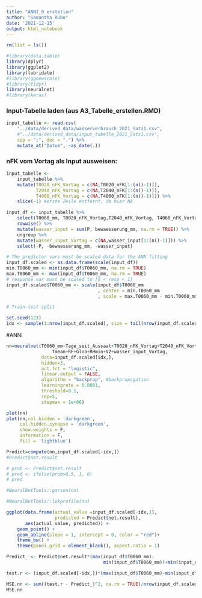 ```yaml
---
title: "ANNI_0 erstellen"
author: "Samantha Rubo"
date: '2021-12-15'
output: html_notebook
---
```

```r
rm(list = ls())
```


```r
#library(data.table)
library(dplyr)
library(ggplot2)
library(lubridate)
#library(ggnewscale)
#library(tidyr)
library(neuralnet)
#library(keras)
```

### Input-Tabelle laden (aus A3_Tabelle_erstellen.RMD)
```r
input_tabelle <- read.csv(
    "../data/derived_data/wasserverbrauch_2021_Satz1.csv",
    #"../data/derived_data/input_tabelle_2021_Satz1.csv", 
    sep = ";", dec = ".") %>%
    mutate_at("Datum", ~as_date(.))
```

### nFK vom Vortag als Input ausweisen:
```r
input_tabelle <- 
    input_tabelle %>%
    mutate(T0020_nFK_Vortag = c(NA,T0020_nFK[1:(n()-1)]),
           T2040_nFK_Vortag = c(NA,T2040_nFK[1:(n()-1)]),
           T4060_nFK_Vortag = c(NA,T4060_nFK[1:(n()-1)])) %>%
    slice(-1) #erste Zeile entfernt, da hier NA
```

```r
input_df <- input_tabelle %>%
    select(T0060_mm, T0020_nFK_Vortag,T2040_nFK_Vortag, T4060_nFK_Vortag,Tage_seit_Aussaat,Tmax,Tmin,Tmean,RF,Glob,RHmin,V2,P,bewaesserung_mm) %>%
    rowwise() %>%
    mutate(wasser_input = sum(P, bewaesserung_mm, na.rm = TRUE)) %>%
    ungroup %>%
    mutate(wasser_input_Vortag = c(NA,wasser_input[1:(n()-1)])) %>%
    select(-P, -bewaesserung_mm, -wasser_input) 

```


```r
# The predictor vars must be scaled data for the ANN fitting
input_df.scaled <- as.data.frame(scale(input_df))
min.T0060_mm <- min(input_df$T0060_mm, na.rm = TRUE)
max.T0060_mm <- max(input_df$T0060_mm, na.rm = TRUE)
# response var must be scaled to [0 < resp < 1]
input_df.scaled$T0060_mm <- scale(input_df$T0060_mm
                                  , center = min.T0060_mm
                                  , scale = max.T0060_mm - min.T0060_mm)

# Train-test split
```


```r
set.seed(123)
idx <- sample(1:nrow(input_df.scaled), size = tail(nrow(input_df.scaled)*0.7) )
```

#ANNI
```r
nn=neuralnet(T0060_mm~Tage_seit_Aussaat+T0020_nFK_Vortag+T2040_nFK_Vortag+ T4060_nFK_Vortag+
                 Tmean+RF+Glob+RHmin+V2+wasser_input_Vortag,
             data=input_df.scaled[idx,],
             hidden=3,
             act.fct = "logistic",
             linear.output = FALSE,
             algorithm = "backprop", #backpropagation
             learningrate = 0.0001, 
             threshold=0.1,
             rep=5,
             stepmax = 1e+06)
```

```r
plot(nn)
plot(nn,col.hidden = 'darkgreen', 
     col.hidden.synapse = 'darkgreen',
     show.weights = F,
     information = F,
     fill = 'lightblue')
```

```r
Predict=compute(nn,input_df.scaled[-idx,])
#Predict$net.result
```

```r
# prob <- Predict$net.result
# pred <- ifelse(prob>0.5, 1, 0)
# pred
```

```r
#NeuralNetTools::garson(nn)
```

```r
#NeuralNetTools::lekprofile(nn)
```


```r
ggplot(data.frame(actual_value =input_df.scaled[-idx,1],
                  predicted = Predict$net.result),
       aes(actual_value, predicted)) + 
    geom_point() + 
    geom_abline(slope = 1, intercept = 0, color = "red")+
    theme_bw() + 
    theme(panel.grid = element_blank(), aspect.ratio = 1)
```


```r

Predict_ <- Predict$net.result*(max(input_df$T0060_mm)-
                                    min(input_df$T0060_mm))+min(input_df$T0060_mm)

test.r <- (input_df.scaled[-idx,])*(max(input_df$T0060_mm)-min(input_df$T0060_mm))+min(input_df$T0060_mm)

MSE.nn <- sum((test.r - Predict_)^2, na.rm = TRUE)/nrow(input_df.scaled[-idx,])
MSE.nn
```






<!-- #V2 -->
<!-- ```{r} -->
<!-- n <- neuralnet(T0060_mm~Tage_seit_Aussaat+T0020_nFK_Vortag+T2040_nFK_Vortag+ T4060_nFK_Vortag+                 Tmax+Tmin+Tmean+RF+Glob+RHmin+V2+wasser_input, -->
<!--                data=input_df[idx,], -->
<!--                hidden = c(12,7), -->
<!--                linear.output = F, -->
<!--                lifesign = 'full', -->
<!--                rep=1) -->
<!-- ``` -->
<!-- ```{r} -->
<!-- plot(n) -->
<!-- ``` -->


<!-- #V3 -->

<!-- ```{r} -->
<!-- data <- as.matrix(input_df) -->
<!-- dimnames(data) <- NULL -->
<!-- ``` -->

<!-- ```{r} -->
<!-- set.seed(123) -->
<!-- ind <- sample(2, nrow(data), replace = T, prob = c(.7, .3)) -->
<!-- training <- data[ind==1,2:13] -->
<!-- test <- data[ind==2, 2:13] -->
<!-- trainingtarget <- data[ind==1, 1] -->
<!-- testtarget <- data[ind==2,1] -->
<!-- str(trainingtarget) -->
<!-- str(testtarget) -->
<!-- ``` -->
<!-- ```{r} -->
<!-- m <- colMeans(training) -->
<!-- s <- apply(training, 2, sd) -->
<!-- training <- scale(training, center = m, scale = s) -->
<!-- test <- scale(test, center = m, scale = s) -->
<!-- ``` -->

<!-- ```{r} -->
<!-- model <- keras::keras_model_sequential() -->
<!-- model %>% -->
<!--     layer_dense(units = 5, activation = 'relu', input_shape = c(12)) %>% -->
<!--     layer_dense(units = 1) -->
<!-- ``` -->

<!-- ```{r} -->
<!-- model %>% compile(loss = 'mse', -->
<!--                   optimizer = 'rmsprop',  -->
<!--                   metrics = 'mae')  -->
<!-- ``` -->

<!-- ```{r} -->
<!-- mymodel <- model %>%           -->
<!--     fit(training,trainingtarget, -->
<!--         epochs = 100, -->
<!--         batch_size = 32, -->
<!--         validation_split = 0.2) -->
<!-- ``` -->

<!-- ```{r} -->
<!-- model %>% evaluate(test, testtarget) -->
<!-- pred <- model %>% predict(test) -->
<!-- mean((testtarget-pred)^2)  -->
<!-- ``` -->
<!-- ```{r} -->
<!-- plot(testtarget, pred)  -->
<!-- ``` -->







<!-- ```{r} -->
<!-- model <- keras::keras_model_sequential() -->

<!-- model %>% -->
<!--     layer_dense(units = 20, activation = 'relu', input_shape = c(12)) %>% -->
<!--     layer_dropout(rate=0.4)  %>% -->
<!--     layer_dense(units = 50, activation = 'relu')  %>% -->
<!--     layer_dropout(rate=0.2)  %>% -->
<!--     layer_dense(units = 20, activation = 'relu')  %>% -->
<!--     layer_dropout(rate=0.2)  %>% -->
<!--     layer_dense(units = 1) -->
<!-- ``` -->

<!-- ```{r} -->
<!-- model %>% compile(loss = 'mse', -->
<!--                   optimizer = 'rmsprop',  -->
<!--                   metrics = 'mae')  -->
<!-- ``` -->

<!-- ```{r message=FALSE, include=FALSE} -->
<!-- mymodel <- model %>%           -->
<!--     fit(training,trainingtarget, -->
<!--         epochs = 100, -->
<!--         batch_size = 32, -->
<!--         validation_split = 0.2) -->
<!-- ``` -->

<!-- ```{r} -->
<!-- model %>% evaluate(test, testtarget) -->
<!-- pred <- model %>% predict(test) -->
<!-- mean((testtarget-pred)^2)  -->
<!-- ``` -->
<!-- ```{r} -->
<!-- plot(testtarget, pred)  -->
<!-- ``` -->



<!-- #V4 -->
<!-- ```{r} -->

<!-- ``` -->

